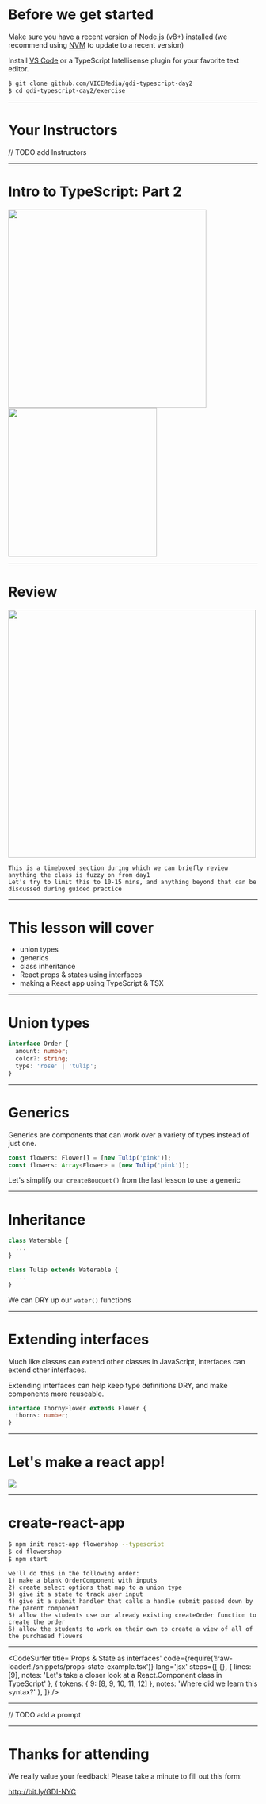 

# Before we get started

Make sure you have a recent version of Node.js (v8+) installed (we recommend using [NVM](https://github.com/creationix/nvm) to update to a recent version)

Install [VS Code](https://code.visualstudio.com/) or a TypeScript Intellisense plugin for your favorite text editor.

```bash
$ git clone github.com/VICEMedia/gdi-typescript-day2
$ cd gdi-typescript-day2/exercise
```

---

# Your Instructors
// TODO add Instructors

---

# Intro to TypeScript: Part 2

<div>
  <img
    src="https://yourboulder.com/wp-content/uploads/2014/01/gdi_logo.jpg"
    width="400px"
  />
  <br />
  <img
    src="https://vice-web-statics-cdn.vice.com/logos/vice_logo_black.svg"
    width="300px"
  />
</div>

---

# Review

<img
  src="https://media2.giphy.com/media/TcG7Tw3uq6tJS/giphy.gif?cid=3640f6095c89d5b548754c37510d5c0c"
  width="500px"
/>

```notes
This is a timeboxed section during which we can briefly review anything the class is fuzzy on from day1
Let's try to limit this to 10-15 mins, and anything beyond that can be discussed during guided practice
```

---

# This lesson will cover

* union types
* generics
* class inheritance
* React props & states using interfaces
* making a React app using TypeScript & TSX

---

# Union types

```typescript
interface Order {
  amount: number;
  color?: string;
  type: 'rose' | 'tulip';
}
```

---

# Generics

Generics are components that can work over a variety of types instead of just one.

```typescript
const flowers: Flower[] = [new Tulip('pink')];
const flowers: Array<Flower> = [new Tulip('pink')];
```

Let's simplify our `createBouquet()` from the last lesson to use a generic

---

# Inheritance

```typescript
class Waterable {
  ...
}

class Tulip extends Waterable {
  ...
}
```

We can DRY up our `water()` functions

---

# Extending interfaces

Much like classes can extend other classes in JavaScript, interfaces can extend other interfaces.

Extending interfaces can help keep type definitions DRY, and make components more reuseable.

```typescript
interface ThornyFlower extends Flower {
  thorns: number;
}
```

---

# Let's make a react app!
<img src="https://media3.giphy.com/media/xUPGcxJifn7dEpmqcg/giphy.gif?cid=3640f6095c89dbd36a2e414145fa8536"/>

---

# create-react-app

```bash
$ npm init react-app flowershop --typescript
$ cd flowershop
$ npm start
```

```notes
we'll do this in the following order:
1) make a blank OrderComponent with inputs
2) create select options that map to a union type
3) give it a state to track user input
4) give it a submit handler that calls a handle submit passed down by the parent component
5) allow the students use our already existing createOrder function to create the order
6) allow the students to work on their own to create a view of all of the purchased flowers
```

---

<CodeSurfer
  title='Props & State as interfaces'
  code={require('!raw-loader!./snippets/props-state-example.tsx')}
  lang='jsx'
  steps={[
    {},
    { lines: [9], notes: 'Let\'s take a closer look at a React.Component class in TypeScript' },
    { tokens: { 9: [8, 9, 10, 11, 12] }, notes: 'Where did we learn this syntax?' },
  ]}
/>

---

// TODO add a prompt

---

# Thanks for attending

We really value your feedback! Please take a minute to fill out this form:

http://bit.ly/GDI-NYC

